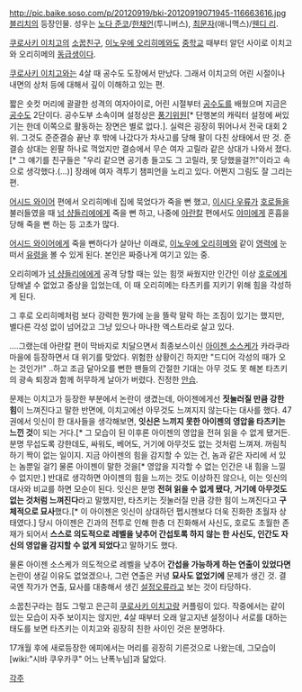 http://pic.baike.soso.com/p/20120919/bki-20120919071945-116663616.jpg
[[블리치]]의 등장인물. 성우는 [[노다 준코]]/[[한채언]](투니버스), [[최문자]](애니맥스)/[[웬디 리]].

[[쿠로사키 이치고]]의 [[소꿉친구]], [[이노우에 오리히메]]와도 [[중학교]] 때부터 알던 사이로 이치고와 오리히메의 [[동급생]]이다.

[[쿠로사키 이치고]]와는 4살 때 공수도 도장에서 만났다. 그래서 이치고의 어린 시절이나 내면의 상처 등에 대해서 깊이 이해하고 있는 편.

짧은 숏컷 머리에 괄괄한 성격의 여자아이로, 어린 시절부터 [[공수도]]를 배웠으며 지금은 [[공수도]] 2단이다. 공수도부 소속이며 설정상은 [[풍기위원]][* 단행본의 캐릭터 설정에 써있기는 한데 이쪽으로 활동하는 장면은 별로 없다.]. 실력은 굉장히 뛰어나서 전국 대회 2위. 그것도 준준결승 끝난 후 밖에 나갔다가 차사고를 당해 팔이 다친 상태에서 딴 것. 준결승 상대는 왼팔 하나로 꺽었지만 결승에서 무슨 여자 고릴라 같은 상대가 나와서 졌다.[* 그 얘기를 친구들은 "우리 같으면 공기총 들고도 그 고릴라, 못 당했을걸?!"이라고 속으로 생각했다.(...)] 장래에 여자 격투기 챔피언을 노리고 있다. 어쩐지 그림도 잘 그리는 편.

[[어시드 와이어]] 편에서 오리히메네 집에 묵었다가 죽을 뻔 했고, [[이시다 우류]]가 [[호로]]들을 불러들였을 때 [[넘 샹들리에]]에게 죽을 뻔 하고, 나중에 [[아란칼]] 편에서도 [[야미]]에게 혼흡을 당해 죽을 뻔 하는 등 고초가 많다.

[[어시드 와이어]]에게 죽을 뻔하다가 살아난 이래로, [[이노우에 오리히메]]와 같이 [[영력]]에 눈떠서 [[유령]]을 볼 수 있게 된다. 본인은 짜증나게 여기고 있는 중.

오리히메가 [[넘 샹들리에]]에게 공격 당할 때는 있는 힘껏 싸웠지만 인간인 이상 [[호로]]에게 당해낼 수 없었고 중상을 입었는데, 이 때 오리히메는 타츠키를 지키기 위해 힘을 각성하게 된다.

그 후로 오리히메처럼 보다 강력한 뭔가에 눈을 뜰락 말락 하는 조짐이 있기는 했지만, 별다른 각성 없이 넘어갔고 그냥 있으나 마나한 엑스트라로 살고 있다.

....그랬는데 아란칼 편이 막바지로 치달으면서 최종보스이신 [[아이젠 소스케]]가 카라쿠라 마을에 등장하면서 대 위기를 맞았다. 위험한 상황이긴 하지만 "드디어 각성의 때가 오는 것인가!" ..하고 조금 달아오를 뻔한 팬들의 간절한 기대는 아무 것도 못 해본 타츠키의 광속 퇴장과 함께 허무하게 날아가 버렸다. 진정한 [[안습]].

문제는 이치고가 등장한 부분에서 논란이 생겼는데, 아이젠에게선 '''짓눌러질 만큼 강한 힘'''이 느껴진다고 말한 반면에, 이치고에선 아무것도 느껴지지 않는다는 대사를 했다. 47권에서 잇신이 한 대사들을 생각해보면, '''잇신은 느끼지 못한 아이젠의 영압을 타츠키는 느낀 것'''이 되는 거다.[* 그 모습이 된 이후론 아이젠의 영압을 전혀 읽을 수 없게 됐거든. 분명 무섭도록 강한데도, 싸워도, 베어도, 거기에 아무것도 없는 것처럼 느껴져. 꺼림칙하기 짝이 없는 일이지. 지금 아이젠의 힘을 감지할 수 있는 건, 놈과 같은 자리에 서 있는 놈뿐일 걸?] 물론 아이젠이 말한 것을[* 영압을 지각할 수 없는 인간은 내 힘을 느낄 수 없지만.]  반대로 생각하면 아이젠의 힘을 느끼는 것도 이상하진 않으나, 이는 잇신의 대사와 비교를 하면 모순이 된다. 잇신은 분명 '''전혀 읽을 수 없게 됐다''', '''거기에 아무것도 없는 것처럼 느껴진다'''라고 말했지만, 타츠키는 짓눌러질 만큼 강한 힘이 느껴진다고 '''구체적으로 묘사'''했다.[* 이 아이젠은 잇신이 상대하던 펩시젠보다 더욱 진화한 초월자 상태였다.] 당시 아이젠은 긴과의 전투로 인해 한층 더 진화해서 사신도, 호로도 초월한 존재가 되어서 '''스스로 의도적으로 레벨을 낮추어 간섭토록 하지 않는 한 사신도, 인간도 자신의 영압을 감지할 수 없게 되었다'''고 말하기도 했다.

물론 아이젠 소스케가 의도적으로 레벨을 낮추어 '''간섭을 가능하게 하는 연출이 있었다면''' 논란이 생길 이유도 없었겠으나, 그런 연출은 커녕 '''묘사도 없었기에''' 문제가 생긴 것. 결국엔 작가가 연출, 묘사를 대충해서 생긴 [[설정오류]]라고 보는 것이 타당하다.

소꿉친구라는 점도 그렇고 은근히 [[쿠로사키 이치고]]랑 커플링이 있다. 작중에서는 같이 있는 모습이 자주 보이지는 않지만, 4살 때부터 오래 알고지낸 설정이나 서로를 대하는 태도를 보면 타츠키는 이치고와 굉장히 친한 사이인 것은 분명하다.

17개월 후에 새로등장한 에피에서는 머리를 굉장히 기른것으로 나왔는데, 그모습이 [wiki:"시바 쿠우카쿠" 어느 난폭누님]과 닮았다.

[[각주]]
